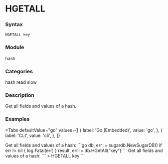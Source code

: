 
# HGETALL

### Syntax
```
HGETALL key
```

### Module
<span className="acl-category">hash</span>

### Categories 
<span className="acl-category">hash</span>
<span className="acl-category">read</span>
<span className="acl-category">slow</span>

### Description 
Get all fields and values of a hash.

### Examples

<Tabs
  defaultValue="go"
  values={[
    { label: 'Go (Embedded)', value: 'go', },
    { label: 'CLI', value: 'cli', },
  ]}
>
  <TabItem value="go">
    Get all fields and values of a hash:
    ```go
    db, err := sugardb.NewSugarDB()
    if err != nil {
      log.Fatal(err)
    }
    result, err := db.HGetAll("key")
    ```   
  </TabItem>
  <TabItem value="cli">
    Get all fields and values of a hash:
    ```
    > HGETALL key
    ```
  </TabItem>
</Tabs>
